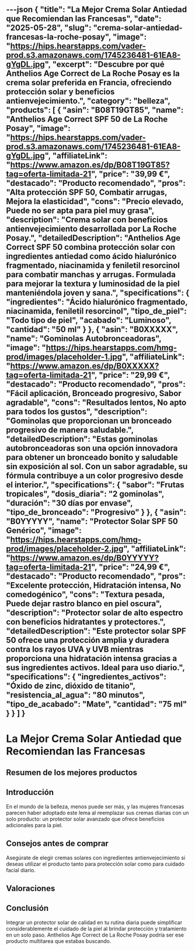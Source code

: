 ---json
{
  "title": "La Mejor Crema Solar Antiedad que Recomiendan las Francesas",
  "date": "2025-05-28",
  "slug": "crema-solar-antiedad-francesas-la-roche-posay",
  "image": "https://hips.hearstapps.com/vader-prod.s3.amazonaws.com/1745236481-61EA8-gYgDL.jpg",
  "excerpt": "Descubre por qué Anthelios Age Correct de La Roche Posay es la crema solar preferida en Francia, ofreciendo protección solar y beneficios antienvejecimiento.",
  "category": "belleza",
  "products": [
    {
      "asin": "B08T19GT85",
      "name": "Anthelios Age Correct SPF 50 de La Roche Posay",
      "image": "https://hips.hearstapps.com/vader-prod.s3.amazonaws.com/1745236481-61EA8-gYgDL.jpg",
      "affiliateLink": "https://www.amazon.es/dp/B08T19GT85?tag=oferta-limitada-21",
      "price": "39,99 €",
      "destacado": "Producto recomendado",
      "pros": "Alta protección SPF 50, Combatir arrugas, Mejora la elasticidad",
      "cons": "Precio elevado, Puede no ser apta para piel muy grasa",
      "description": "Crema solar con beneficios antienvejecimiento desarrollada por La Roche Posay.",
      "detailedDescription": "Anthelios Age Correct SPF 50 combina protección solar con ingredientes antiedad como ácido hialurónico fragmentado, niacinamida y feniletil resorcinol para combatir manchas y arrugas. Formulada para mejorar la textura y luminosidad de la piel manteniéndola joven y sana.",
      "specifications": {
        "ingredientes": "Ácido hialurónico fragmentado, niacinamida, feniletil resorcinol",
        "tipo_de_piel": "Todo tipo de piel",
        "acabado": "Luminoso",
        "cantidad": "50 ml"
      }
    },
    {
      "asin": "B0XXXXX",
      "name": "Gominolas Autobronceadoras",
      "image": "https://hips.hearstapps.com/hmg-prod/images/placeholder-1.jpg",
      "affiliateLink": "https://www.amazon.es/dp/B0XXXXX?tag=oferta-limitada-21",
      "price": "29,99 €",
      "destacado": "Producto recomendado",
      "pros": "Fácil aplicación, Bronceado progresivo, Sabor agradable",
      "cons": "Resultados lentos, No apto para todos los gustos",
      "description": "Gominolas que proporcionan un bronceado progresivo de manera saludable.",
      "detailedDescription": "Estas gominolas autobronceadoras son una opción innovadora para obtener un bronceado bonito y saludable sin exposición al sol. Con un sabor agradable, su fórmula contribuye a un color progresivo desde el interior.",
      "specifications": {
        "sabor": "Frutas tropicales",
        "dosis_diaria": "2 gominolas",
        "duración": "30 días por envase",
        "tipo_de_bronceado": "Progresivo"
      }
    },
    {
      "asin": "B0YYYYY",
      "name": "Protector Solar SPF 50 Genérico",
      "image": "https://hips.hearstapps.com/hmg-prod/images/placeholder-2.jpg",
      "affiliateLink": "https://www.amazon.es/dp/B0YYYYY?tag=oferta-limitada-21",
      "price": "24,99 €",
      "destacado": "Producto recomendado",
      "pros": "Excelente protección, Hidratación intensa, No comedogénico",
      "cons": "Textura pesada, Puede dejar rastro blanco en piel oscura",
      "description": "Protector solar de alto espectro con beneficios hidratantes y protectores.",
      "detailedDescription": "Este protector solar SPF 50 ofrece una protección amplia y duradera contra los rayos UVA y UVB mientras proporciona una hidratación intensa gracias a sus ingredientes activos. Ideal para uso diario.",
      "specifications": {
        "ingredientes_activos": "Óxido de zinc, dióxido de titanio",
        "resistencia_al_agua": "80 minutos",
        "tipo_de_acabado": "Mate",
        "cantidad": "75 ml"
      }
    }
  ]
}
---


# La Mejor Crema Solar Antiedad que Recomiendan las Francesas

## Resumen de los mejores productos

<ProductRankingTable products={products} />

## Introducción

En el mundo de la belleza, menos puede ser más, y las mujeres francesas parecen haber adoptado este lema al reemplazar sus cremas diarias con un solo producto: un protector solar avanzado que ofrece beneficios adicionales para la piel.

## Consejos antes de comprar

Asegúrate de elegir cremas solares con ingredientes antienvejecimiento si deseas utilizar el producto tanto para protección solar como para cuidado facial diario.

## Valoraciones

<ProductDetailCard product={products[0]} />

<ProductDetailCard product={products[1]} />

<ProductDetailCard product={products[2]} />

## Conclusión

Integrar un protector solar de calidad en tu rutina diaria puede simplificar considerablemente el cuidado de la piel al brindar protección y tratamiento en un solo paso. Anthelios Age Correct de La Roche Posay podría ser ese producto multitarea que estabas buscando.
